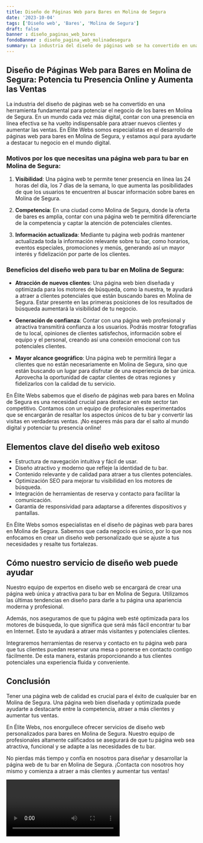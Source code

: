 ```yaml
---
title: Diseño de Páginas Web para Bares en Molina de Segura
date: '2023-10-04'
tags: ['Diseño web', 'Bares', 'Molina de Segura']
draft: false
banner : diseño_paginas_web_bares
fondoBanner : diseño_pagina_web_molinadesegura
summary: La industria del diseño de páginas web se ha convertido en una herramienta fundamental para potenciar el negocio de los bares en Molina de Segura. En un mundo cada vez más digital, contar con una presencia en línea efectiva se ha vuelto indispensable para atraer nuevos clientes y aumentar las ventas. En Élite Webs somos especialistas en el desarrollo de páginas web para bares en Molina de Segura, y estamos aquí para ayudarte a destacar tu negocio en el mundo digital.
---
```


## Diseño de Páginas Web para Bares en Molina de Segura: Potencia tu Presencia Online y Aumenta las Ventas

La industria del diseño de páginas web se ha convertido en una herramienta fundamental para potenciar el negocio de los bares en Molina de Segura. En un mundo cada vez más digital, contar con una presencia en línea efectiva se ha vuelto indispensable para atraer nuevos clientes y aumentar las ventas. En Élite Webs somos especialistas en el desarrollo de páginas web para bares en Molina de Segura, y estamos aquí para ayudarte a destacar tu negocio en el mundo digital.

### Motivos por los que necesitas una página web para tu bar en Molina de Segura:

1. **Visibilidad**: Una página web te permite tener presencia en línea las 24 horas del día, los 7 días de la semana, lo que aumenta las posibilidades de que los usuarios te encuentren al buscar información sobre bares en Molina de Segura.

2. **Competencia**: En una ciudad como Molina de Segura, donde la oferta de bares es amplia, contar con una página web te permitirá diferenciarte de la competencia y captar la atención de potenciales clientes.

3. **Información actualizada**: Mediante tu página web podrás mantener actualizada toda la información relevante sobre tu bar, como horarios, eventos especiales, promociones y menús, generando así un mayor interés y fidelización por parte de los clientes.

### Beneficios del diseño web para tu bar en Molina de Segura:

- **Atracción de nuevos clientes**: Una página web bien diseñada y optimizada para los motores de búsqueda, como la nuestra, te ayudará a atraer a clientes potenciales que están buscando bares en Molina de Segura. Estar presente en las primeras posiciones de los resultados de búsqueda aumentará la visibilidad de tu negocio.

- **Generación de confianza**: Contar con una página web profesional y atractiva transmitirá confianza a los usuarios. Podrás mostrar fotografías de tu local, opiniones de clientes satisfechos, información sobre el equipo y el personal, creando así una conexión emocional con tus potenciales clientes.

- **Mayor alcance geográfico**: Una página web te permitirá llegar a clientes que no están necesariamente en Molina de Segura, sino que están buscando un lugar para disfrutar de una experiencia de bar única. Aprovecha la oportunidad de captar clientes de otras regiones y fidelizarlos con la calidad de tu servicio.

En Élite Webs sabemos que el diseño de páginas web para bares en Molina de Segura es una necesidad crucial para destacar en este sector tan competitivo. Contamos con un equipo de profesionales experimentados que se encargarán de resaltar los aspectos únicos de tu bar y convertir las visitas en verdaderas ventas. ¡No esperes más para dar el salto al mundo digital y potenciar tu presencia online!

<GifSeo />

<Cta />

## Elementos clave del diseño web exitoso

- Estructura de navegación intuitiva y fácil de usar.
- Diseño atractivo y moderno que refleje la identidad de tu bar.
- Contenido relevante y de calidad para atraer a tus clientes potenciales.
- Optimización SEO para mejorar tu visibilidad en los motores de búsqueda.
- Integración de herramientas de reserva y contacto para facilitar la comunicación.
- Garantía de responsividad para adaptarse a diferentes dispositivos y pantallas.

En Élite Webs somos especialistas en el diseño de páginas web para bares en Molina de Segura. Sabemos que cada negocio es único, por lo que nos enfocamos en crear un diseño web personalizado que se ajuste a tus necesidades y resalte tus fortalezas.

## Cómo nuestro servicio de diseño web puede ayudar

Nuestro equipo de expertos en diseño web se encargará de crear una página web única y atractiva para tu bar en Molina de Segura. Utilizamos las últimas tendencias en diseño para darle a tu página una apariencia moderna y profesional.

Además, nos aseguramos de que tu página web esté optimizada para los motores de búsqueda, lo que significa que será más fácil encontrar tu bar en Internet. Esto te ayudará a atraer más visitantes y potenciales clientes.

Integraremos herramientas de reserva y contacto en tu página web para que tus clientes puedan reservar una mesa o ponerse en contacto contigo fácilmente. De esta manera, estarás proporcionando a tus clientes potenciales una experiencia fluida y conveniente.

## Conclusión

Tener una página web de calidad es crucial para el éxito de cualquier bar en Molina de Segura. Una página web bien diseñada y optimizada puede ayudarte a destacarte entre la competencia, atraer a más clientes y aumentar tus ventas.

En Élite Webs, nos enorgullece ofrecer servicios de diseño web personalizados para bares en Molina de Segura. Nuestro equipo de profesionales altamente calificados se asegurará de que tu página web sea atractiva, funcional y se adapte a las necesidades de tu bar.

No pierdas más tiempo y confía en nosotros para diseñar y desarrollar la página web de tu bar en Molina de Segura. ¡Contacta con nosotros hoy mismo y comienza a atraer a más clientes y aumentar tus ventas!

<Video />

<CtaBot job='Bares' city='Molina de Segura'/>

<Gmaps query='Molina de Segura+españa+maps' />